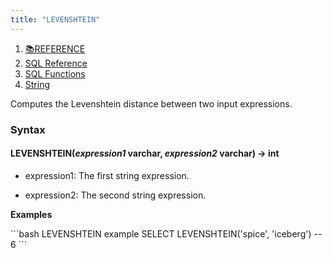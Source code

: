 ```yaml
---
title: "LEVENSHTEIN"
---
```


1. [📚REFERENCE](/reference)
2. [SQL Reference](/reference/sql-reference)
3. [SQL Functions](/reference/sql-reference/all-functions)
4. [String](/reference/sql-reference/all-functions/string)

Computes the Levenshtein distance between two input expressions.

### Syntax

#### LEVENSHTEIN(*expression1* varchar, *expression2* varchar) → int

* expression1: The first string expression.

* expression2: The second string expression.

**Examples**

<CodeGroup>
  ```bash LEVENSHTEIN example
  SELECT LEVENSHTEIN('spice', 'iceberg')
  -- 6
  ```
</CodeGroup>
